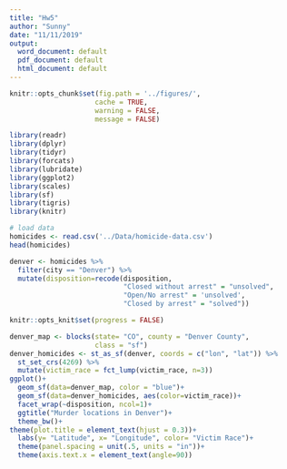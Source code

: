 ```yaml
---
title: "Hw5"
author: "Sunny"
date: "11/11/2019"
output:
  word_document: default
  pdf_document: default
  html_document: default
---
```


```r
knitr::opts_chunk$set(fig.path = '../figures/',
                     cache = TRUE,
                     warning = FALSE,
                     message = FALSE)
```

```r
library(readr)
library(dplyr)
library(tidyr)
library(forcats)
library(lubridate)
library(ggplot2)
library(scales)
library(sf)
library(tigris)
library(knitr)
```

```r
# load data
homicides <- read.csv('../Data/homicide-data.csv')
head(homicides)
```

```r
denver <- homicides %>% 
  filter(city == "Denver") %>% 
  mutate(disposition=recode(disposition, 
                            "Closed without arrest" = "unsolved",
                            "Open/No arrest" = 'unsolved',
                            "Closed by arrest" = "solved"))
```

```r
knitr::opts_knit$set(progress = FALSE)
```

```r
denver_map <- blocks(state= "CO", county = "Denver County", 
                     class = "sf")
denver_homicides <- st_as_sf(denver, coords = c("lon", "lat")) %>% 
  st_set_crs(4269) %>% 
  mutate(victim_race = fct_lump(victim_race, n=3))
ggplot()+
  geom_sf(data=denver_map, color = "blue")+
  geom_sf(data=denver_homicides, aes(color=victim_race))+
  facet_wrap(~disposition, ncol=1)+
  ggtitle("Murder locations in Denver")+
  theme_bw()+
theme(plot.title = element_text(hjust = 0.3))+
  labs(y= "Latitude", x= "Longitude", color= "Victim Race")+
  theme(panel.spacing = unit(.5, units = "in"))+
  theme(axis.text.x = element_text(angle=90))
```

